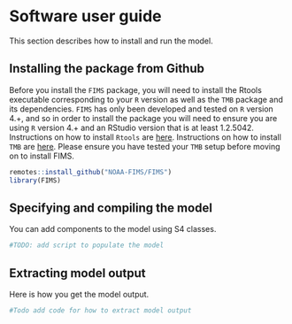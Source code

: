 # Software user guide

This section describes how to install and run the model.

## Installing the package from Github

Before you install the `FIMS` package, you will need to install the Rtools executable corresponding to your `R` version as well as the `TMB` package and its dependencies. `FIMS` has only been developed and tested on `R` version 4.+, and so in order to install the package you will need to ensure you are using `R` version 4.+ and an RStudio version that is at least 1.2.5042. Instructions on how to install `Rtools` are [here](https://cran.r-project.org/bin/windows/Rtools/rtools40.html). Instructions on how to install `TMB` are [here](https://github.com/kaskr/adcomp/wiki/Download). Please ensure you have tested your `TMB` setup before moving on to install FIMS.

```r
remotes::install_github("NOAA-FIMS/FIMS")
library(FIMS)
```

## Specifying and compiling the model
You can add components to the model using S4 classes.
```r
#TODO: add script to populate the model
```


## Extracting model output

Here is how you get the model output.

```r
#Todo add code for how to extract model output
```

